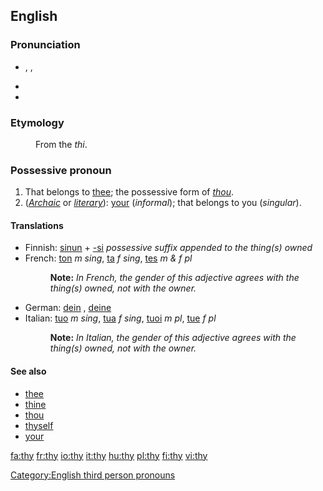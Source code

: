 {{wikipedia|dab=thy}}
==English==

{{rank|use|used|began|253|thy|less|till|next}}

===Pronunciation===
*{{IPA|/ðaɪ/}}, {{SAMPA|/DaI/}}, {{AHD|<i>th</i>ī}}
*{{audio|en-us-thy.ogg|Audio (US)}}
*{{rhymes|aɪ}}

===Etymology===
:From the {{ME.}} ''thi''.

===Possessive pronoun===
{{rfc-header|Possessive pronoun}}
# That belongs to [[thee]]; the possessive form of ''[[thou]]''.
# (''[[Archaic]]'' or ''[[literary]]''): [[your]] (''informal''); that belongs to you (''singular'').

====Translations====
*Finnish: [[sinun]] + [[-si]] ''possessive suffix appended to the thing(s) owned''
*French: [[ton]] ''m sing'', [[ta]] ''f sing'', [[tes]] ''m & f pl''
*:'''Note: ''' ''In French, the gender of this adjective agrees with the thing(s) owned, not with the owner.''
*German: [[dein]] {{m}}, [[deine]] {{f}}
*Italian: [[tuo]] ''m sing'', [[tua]] ''f sing'', [[tuoi]] ''m pl'', [[tue]] ''f pl''
*:'''Note: ''' ''In Italian, the gender of this adjective agrees with the thing(s) owned, not with the owner.''

====See also====
*[[thee]]
*[[thine]]
*[[thou]]
*[[thyself]]
*[[your]]

[[Category:English third person pronouns]]

[[fa:thy]]
[[fr:thy]]
[[io:thy]]
[[it:thy]]
[[hu:thy]]
[[pl:thy]]
[[fi:thy]]
[[vi:thy]]